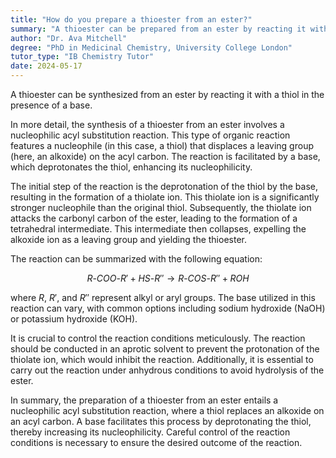 ```yaml
---
title: "How do you prepare a thioester from an ester?"
summary: "A thioester can be prepared from an ester by reacting it with a thiol in the presence of a base."
author: "Dr. Ava Mitchell"
degree: "PhD in Medicinal Chemistry, University College London"
tutor_type: "IB Chemistry Tutor"
date: 2024-05-17
---
```


A thioester can be synthesized from an ester by reacting it with a thiol in the presence of a base.

In more detail, the synthesis of a thioester from an ester involves a nucleophilic acyl substitution reaction. This type of organic reaction features a nucleophile (in this case, a thiol) that displaces a leaving group (here, an alkoxide) on the acyl carbon. The reaction is facilitated by a base, which deprotonates the thiol, enhancing its nucleophilicity.

The initial step of the reaction is the deprotonation of the thiol by the base, resulting in the formation of a thiolate ion. This thiolate ion is a significantly stronger nucleophile than the original thiol. Subsequently, the thiolate ion attacks the carbonyl carbon of the ester, leading to the formation of a tetrahedral intermediate. This intermediate then collapses, expelling the alkoxide ion as a leaving group and yielding the thioester.

The reaction can be summarized with the following equation:

$$
R\text{-}COO\text{-}R' + HS\text{-}R'' \rightarrow R\text{-}COS\text{-}R'' + ROH
$$

where $R$, $R'$, and $R''$ represent alkyl or aryl groups. The base utilized in this reaction can vary, with common options including sodium hydroxide ($\text{NaOH}$) or potassium hydroxide ($\text{KOH}$).

It is crucial to control the reaction conditions meticulously. The reaction should be conducted in an aprotic solvent to prevent the protonation of the thiolate ion, which would inhibit the reaction. Additionally, it is essential to carry out the reaction under anhydrous conditions to avoid hydrolysis of the ester.

In summary, the preparation of a thioester from an ester entails a nucleophilic acyl substitution reaction, where a thiol replaces an alkoxide on an acyl carbon. A base facilitates this process by deprotonating the thiol, thereby increasing its nucleophilicity. Careful control of the reaction conditions is necessary to ensure the desired outcome of the reaction.
    